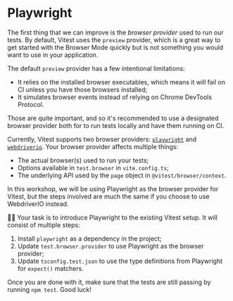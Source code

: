 # Playwright

The first thing that we can improve is the _browser provider_ used to run our tests. By default, Vitest uses the `preview` provider, which is a great way to get started with the Browser Mode quickly but is not something you would want to use in your application.

The default `preview` provider has a few intentional limitations:

- It relies on the installed browser executables, which means it will fail on CI unless you have those browsers installed;
- It simulates browser events instead of relying on Chrome DevTools Protocol.

Those are quite important, and so it's recommended to use a designated browser provider both for to run tests locally and have them running on CI.

Currently, Vitest supports two browser providers: [`playwright`](https://npmjs.com/package/playwright) and [`webdriverio`](https://www.npmjs.com/package/webdriverio). Your browser provider affects multiple things:

- The actual browser(s) used to run your tests;
- Options available in `test.browser` in `vite.config.ts`;
- The underlying API used by the `page` object in `@vitest/browser/context`.

In this workshop, we will be using Playwright as the browser provider for Vitest, but the steps involved are much the same if you choose to use WebdriverIO instead.

👨‍💼 Your task is to introduce Playwright to the existing Vitest setup. It will consist of multiple steps:

1. Install `playwright` as a dependency in the project;
1. Update `test.browser.provider` to use Playwright as the browser provider;
1. Update `tsconfig.test.json` to use the type definitions from Playwright for `expect()` matchers.

Once you are done with it, make sure that the tests are still passing by running `npm test`. Good luck!
